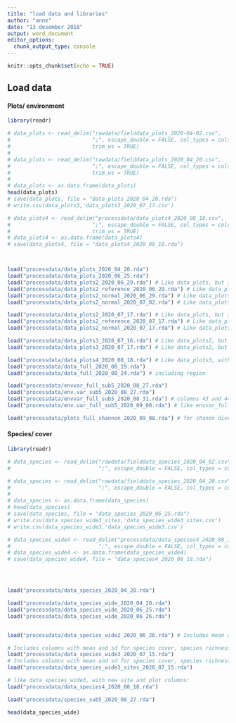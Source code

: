 ```yaml
---
title: "load data and libraries"
author: "anne"
date: "13 desember 2018"
output: word_document
editor_options: 
  chunk_output_type: console
---
```


```r
knitr::opts_chunk$set(echo = TRUE)
```

## Load data 
#### Plots/ environment
```r
library(readr)

# data_plots <- read_delim("rawdata/fielddata_plots_2020-04-02.csv",
#                          ";", escape_double = FALSE, col_types = cols(ID = col_character(), `Notes per site` = col_skip(), X36 = col_skip(), X39 = col_skip(), X41 = col_skip(), date = col_character(), notes = col_skip(), `notes loi` = col_skip()), na = "NA",
#                          trim_ws = TRUE)
# 
# data_plots <- read_delim("rawdata/fielddata_plots_2020_04_20.csv",
#                          ";", escape_double = FALSE, col_types = cols(ID = col_character(), date = col_character()), na = "NA",
#                          trim_ws = TRUE)
# 
# data_plots <- as.data.frame(data_plots)
head(data_plots)
# save(data_plots, file = "data_plots_2020_04_20.rda")
# write.csv(data_plots3,'data_plots3_2020_07_17.csv')

# data_plots4 <- read_delim("processdata/data_plots4_2020_08_18.csv",
#                          ";", escape_double = FALSE, col_types = cols(id = col_character(), date = col_character()), na = "NA",
#                          trim_ws = TRUE)
# data_plots4 <- as.data.frame(data_plots4)
# save(data_plots4, file = "data_plots4_2020_08_18.rda")



load("processdata/data_plots_2020_04_20.rda")
load("processdata/data_plots_2020_06_25.rda")
load("processdata/data_plots2_2020_06_29.rda") # Like data_plots, but inluding column with mean cover and sd (species)
load("processdata/data_plots2_reference_2020_06_29.rda") # Like data_plots2, but only reference plots
load("processdata/data_plots2_normal_2020_06_29.rda") # Like data_plots2, but only non-reference plots
load("processdata/data_plots2_normal_2020_07_02.rda") # Like data_plots2_normal, but plotnumb as factor

load("processdata/data_plots2_2020_07_17.rda") # Like data_plots, but inluding column with mean cover and sd (species cover)
load("processdata/data_plots2_reference_2020_07_17.rda") # Like data_plots2, but only reference plots
load("processdata/data_plots2_normal_2020_07_17.rda") # Like data_plots2, but only normal (non-reference) plots

load("processdata/data_plots3_2020_07_16.rda") # Like data_plots2, but species richness and diversity
load("processdata/data_plots3_2020_07_17.rda") # Like data_plots2, but species richness and diversity

load("processdata/data_plots4_2020_08_18.rda") # Like data_plots3, with restoration year and new site and plot columns
load("processdata/data_full_2020_08_19.rda")
load("processdata/data_full_2020_08_24.rda") # including region

load("processdata/envvar_full_sub5_2020_08_27.rda")
load("processdata/env.var_sub5_2020_08_27.rda")
load("processdata/envvar_full_sub5_2020_08_31.rda") # columns 43 and 44 (mean gnmds) are from ordination with epsilon 0.9 and k=3; columns 45 and 46 (mean gnmds) are from ordination with epsilon 0.95 and k=4
load("processdata/env.var_full_sub5_2020_09_08.rda") # like envvar_full_sub5_2020_08_31.rda, but with changes categories exposure and grain size

load("processdata/plots_full_shannon_2020_09_08.rda") # for shanon diversity


```


#### Species/ cover
```r
library(readr)

# data_species <- read_delim("rawdata/fielddata_species_2020_04_02.csv",
#                            ";", escape_double = FALSE, col_types = cols(ID = col_character(), X4 = col_skip(), X6 = col_skip(), note = col_skip(), species_per_plot = col_skip(), usikker = col_skip()), na = "NA", trim_ws = TRUE)

# data_species <- read_delim("rawdata/fielddata_species_2020_04_20.csv",
#                            ";", escape_double = FALSE, col_types = cols(ID = col_character()), na = "NA", trim_ws = TRUE)
# 
# data_species <- as.data.frame(data_species)
# head(data_species)
# save(data_species, file = "data_species_2020_06_25.rda")
# write.csv(data_species_wide3_sites,'data_species_wide3_sites.csv')
# write.csv(data_species_wide3,'data_species_wide3.csv')

# data_species_wide4 <- read_delim("processdata/data_species4_2020_08_18.csv",
#                            ";", escape_double = FALSE, col_types = cols(id = col_character()), na = "NA", trim_ws = TRUE)
# data_species_wide4 <- as.data.frame(data_species_wide4)
# save(data_species_wide4, file = "data_species4_2020_08_18.rda")




load("processdata/data_species_2020_04_20.rda")

load("processdata/data_species_wide_2020_04_20.rda")
load("processdata/data_species_wide_2020_06_25.rda")
load("processdata/data_species_wide_2020_06_26.rda")


load("processdata/data_species_wide2_2020_06_26.rda") # Includes mean and sd of species for rows and columns

# Includes columns with mean and sd for species cover, species richness measures and species diversity measures:
load("processdata/data_species_wide3_2020_07_15.rda")
# Includes columns with mean and sd for species cover, species richness measures and species diversity measures; grouped by site id:
load("processdata/data_species_wide3_sites_2020_07_15.rda")

# like data_species_wide3, with new site and plot columns:
load("processdata/data_species4_2020_08_18.rda")

load("processdata/species_sub5_2020_08_27.rda")

head(data_species_wide)

```


























